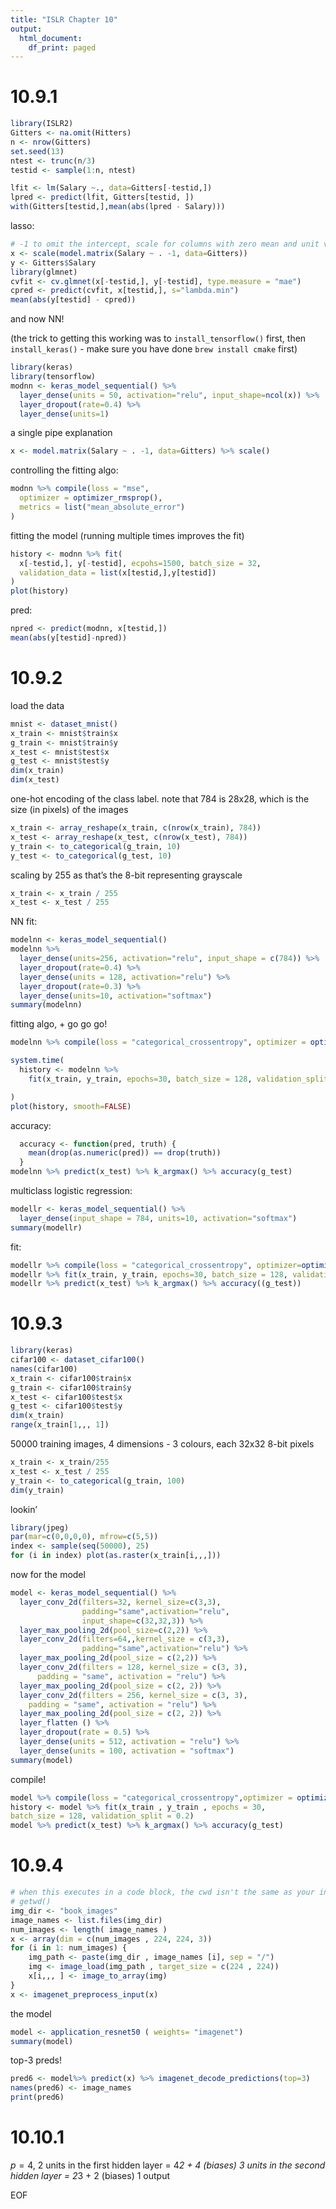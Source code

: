 ```yaml
---
title: "ISLR Chapter 10"
output:
  html_document:
    df_print: paged
---
```


# 10.9.1

```r
library(ISLR2)
Gitters <- na.omit(Hitters)
n <- nrow(Gitters)
set.seed(13)
ntest <- trunc(n/3)
testid <- sample(1:n, ntest)

lfit <- lm(Salary ~., data=Gitters[-testid,])
lpred <- predict(lfit, Gitters[testid, ])
with(Gitters[testid,],mean(abs(lpred - Salary)))
```

lasso:
```r
# -1 to omit the intercept, scale for columns with zero mean and unit variance
x <- scale(model.matrix(Salary ~ . -1, data=Gitters))
y <- Gitters$Salary
library(glmnet)
cvfit <- cv.glmnet(x[-testid,], y[-testid], type.measure = "mae")
cpred <- predict(cvfit, x[testid,], s="lambda.min")
mean(abs(y[testid] - cpred))
```

and now NN!

(the trick to getting this working was to `install_tensorflow()` first, then `install_keras()` - make sure you have done `brew install cmake` first)
```r
library(keras)
library(tensorflow)
modnn <- keras_model_sequential() %>%
  layer_dense(units = 50, activation="relu", input_shape=ncol(x)) %>%
  layer_dropout(rate=0.4) %>%
  layer_dense(units=1)
```

a single pipe explanation
```r
x <- model.matrix(Salary ~ . -1, data=Gitters) %>% scale()
```

controlling the fitting algo:
```r
modnn %>% compile(loss = "mse",
  optimizer = optimizer_rmsprop(),
  metrics = list("mean_absolute_error")
)
```

fitting the model (running multiple times improves the fit)
```r
history <- modnn %>% fit(
  x[-testid,], y[-testid], ecpohs=1500, batch_size = 32,
  validation_data = list(x[testid,],y[testid])
)
plot(history)
```

pred:
```r
npred <- predict(modnn, x[testid,])
mean(abs(y[testid]-npred))
```

# 10.9.2

load the data
```r
mnist <- dataset_mnist()
x_train <- mnist$train$x
g_train <- mnist$train$y
x_test <- mnist$test$x
g_test <- mnist$test$y
dim(x_train)
dim(x_test)
```

one-hot encoding of the class label. note that 784 is 28x28, which is the size (in pixels) of the images
```r
x_train <- array_reshape(x_train, c(nrow(x_train), 784))
x_test <- array_reshape(x_test, c(nrow(x_test), 784))
y_train <- to_categorical(g_train, 10)
y_test <- to_categorical(g_test, 10)
```

scaling by 255 as that's the 8-bit representing grayscale
```r
x_train <- x_train / 255
x_test <- x_test / 255
```

NN fit:
```r
modelnn <- keras_model_sequential()
modelnn %>%
  layer_dense(units=256, activation="relu", input_shape = c(784)) %>%
  layer_dropout(rate=0.4) %>%
  layer_dense(units = 128, activation="relu") %>%
  layer_dropout(rate=0.3) %>%
  layer_dense(units=10, activation="softmax")
summary(modelnn)
```
fitting algo, + go go go!
```r
modelnn %>% compile(loss = "categorical_crossentropy", optimizer = optimizer_rmsprop(), metrics=c("accuracy"))

system.time(
  history <- modelnn %>%
    fit(x_train, y_train, epochs=30, batch_size = 128, validation_split = 0.2)

)
plot(history, smooth=FALSE)
```

accuracy:
```r
  accuracy <- function(pred, truth) {
    mean(drop(as.numeric(pred)) == drop(truth))
  }
modelnn %>% predict(x_test) %>% k_argmax() %>% accuracy(g_test)
```

multiclass logistic regression:
```r
modellr <- keras_model_sequential() %>%
  layer_dense(input_shape = 784, units=10, activation="softmax")
summary(modellr)
```
fit:
```r
modellr %>% compile(loss = "categorical_crossentropy", optimizer=optimizer_rmsprop(), metrics=c("accuracy"))
modellr %>% fit(x_train, y_train, epochs=30, batch_size = 128, validation_split = 0.2)
modellr %>% predict(x_test) %>% k_argmax() %>% accuracy((g_test))
```

# 10.9.3

```r
library(keras)
cifar100 <- dataset_cifar100()
names(cifar100)
x_train <- cifar100$train$x
g_train <- cifar100$train$y
x_test <- cifar100$test$x
g_test <- cifar100$test$y
dim(x_train)
range(x_train[1,,, 1])
```

50000 training images, 4 dimensions - 3 colours, each 32x32 8-bit pixels

```r
x_train <- x_train/255
x_test <- x_test / 255
y_train <- to_categorical(g_train, 100)
dim(y_train)
```

lookin'
```r
library(jpeg)
par(mar=c(0,0,0,0), mfrow=c(5,5))
index <- sample(seq(50000), 25)
for (i in index) plot(as.raster(x_train[i,,,]))
```
now for the model
```r
model <- keras_model_sequential() %>%
  layer_conv_2d(filters=32, kernel_size=c(3,3), 
                padding="same",activation="relu",
                input_shape=c(32,32,3)) %>%
  layer_max_pooling_2d(pool_size=c(2,2)) %>%
  layer_conv_2d(filters=64,,kernel_size = c(3,3),
                padding="same",activation="relu") %>%
  layer_max_pooling_2d(pool_size = c(2,2)) %>%
  layer_conv_2d(filters = 128, kernel_size = c(3, 3),
      padding = "same", activation = "relu") %>%
  layer_max_pooling_2d(pool_size = c(2, 2)) %>%
  layer_conv_2d(filters = 256, kernel_size = c(3, 3),
    padding = "same", activation = "relu") %>%
  layer_max_pooling_2d(pool_size = c(2, 2)) %>%
  layer_flatten () %>%
  layer_dropout(rate = 0.5) %>%
  layer_dense(units = 512, activation = "relu") %>%
  layer_dense(units = 100, activation = "softmax")
summary(model)
```
compile!
```r
model %>% compile(loss = "categorical_crossentropy",optimizer = optimizer_rmsprop(), metrics = c("accuracy"))
history <- model %>% fit(x_train , y_train , epochs = 30,
batch_size = 128, validation_split = 0.2)
model %>% predict(x_test) %>% k_argmax() %>% accuracy(g_test)
```
# 10.9.4

```r
# when this executes in a code block, the cwd isn't the same as your interactive session!
# getwd()
img_dir <- "book_images"
image_names <- list.files(img_dir)
num_images <- length( image_names )
x <- array(dim = c(num_images , 224, 224, 3))
for (i in 1: num_images) {
    img_path <- paste(img_dir , image_names [i], sep = "/")
    img <- image_load(img_path , target_size = c(224 , 224))
    x[i,,, ] <- image_to_array(img)
}
x <- imagenet_preprocess_input(x)
```
the model
```r
model <- application_resnet50 ( weights= "imagenet")
summary(model)
```

top-3 preds!
```r
pred6 <- model%>% predict(x) %>% imagenet_decode_predictions(top=3)
names(pred6) <- image_names
print(pred6)
```

# 10.10.1

$p=4$, 2 units in the first hidden layer = 4*2 + 4 (biases)
3 units in the second hidden layer = 2*3 + 2 (biases)
1 output

EOF
